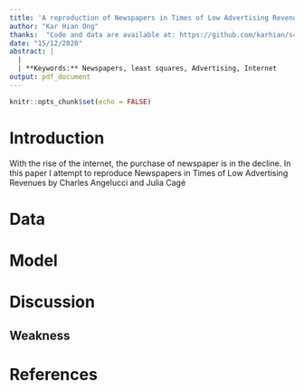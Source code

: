 ```yaml
---
title: 'A reproduction of Newspapers in Times of Low Advertising Revenues'
author: "Kar Hian Ong"
thanks:  "Code and data are available at: https://github.com/karhian/s4-R-5"
date: "15/12/2020"
abstract: | 
  | 
  | **Keywords:** Newspapers, least squares, Advertising, Internet
output: pdf_document
---
```


```r
knitr::opts_chunk$set(echo = FALSE)
```

# Introduction 

With the rise of the internet, the purchase of newspaper is in the decline.
In this paper I attempt to reproduce Newspapers in Times of Low Advertising Revenues by Charles Angelucci and Julia Cagé

# Data 

# Model 

# Discussion 

## Weakness

# References 


